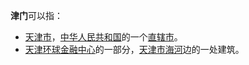'''津门'''可以指：
* [[天津市|天津市]]，[[中华人民共和国|中华人民共和国]]的一个[[直辖市|直辖市]]。
* [[天津环球金融中心|天津环球金融中心]]的一部分，[[天津市|天津市]][[海河|海河]]边的一处建筑。
{{disambig|Cat=二字中國相關消歧義}}